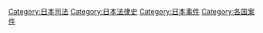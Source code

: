 [[Category:日本司法|Category:日本司法]]
[[Category:日本法律史|Category:日本法律史]]
[[Category:日本事件|Category:日本事件]]
[[Category:各国案件|Category:各国案件]]